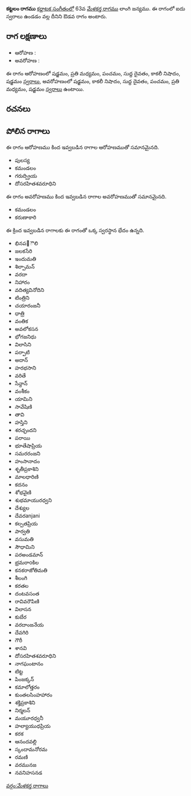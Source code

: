 {{Infobox ragam
	| name          	= కట్టలం
	| synonym	    	= 
	| mela          	= 
	| chakra        	= 
	| janaka        	= 
	| type          	= ఔడవ
	| arohanam      	= {{svaraC|S|M2|P|D1|N3|S'}} 
	| avarohanam    	= {{svaraC|S'|N3|D1|P|M2|S}}
	| jeeva         	=
	| chhaya        	=
	| nyasa         	=
	| vishesha      	= 
	| equivalent  		= 
}}
{{కర్ణాటక సంగీత రాగాలు}}
'''కట్టలం రాగము''' [[కర్ణాటక సంగీతం]]లో 63వ [[మేళకర్త రాగము]] లాంగి జన్యము.  ఈ రాగంలో ఐదు స్వరాలు ఉండడం వల్ల దీనిని ఔడవ రాగం అంటారు.


==రాగ లక్షణాలు==


* ఆరోహణ : {{svaraC|S|M2|P|D1|N3|S'}} 
* అవరోహణ : {{svaraC|S'|N3|D1|P|M2|S}}

ఈ రాగం ఆరోహణంలో షడ్జమం, ప్రతి మధ్యమం, పంచమం, సుద్ద దైవతం, కాకలీ నిషాదం, షడ్జమం [[స్వరాలు]], అవరోహణంలో షడ్జమం, కాకలీ నిషాదం, సుద్ద దైవతం, పంచమం, ప్రతి మధ్యమం, షడ్జమం [[స్వరాలు]] ఉంటాయి.

==రచనలు==



==పోలిన రాగాలు==
ఈ రాగం ఆరోహణము కింద ఇవ్వబడిన రాగాల ఆరోహణముతో సమానమైనది.
* పులస్య
* కమండలం
* గరుద్ప్రియ
* దోసరహితశవరూధిని

ఈ రాగం అవరోహణము కింద ఇవ్వబడిన రాగాల అవరోహణముతో సమానమైనది.
* కమండలం
* కరుణాకారి

ఈ క్రింద ఇవ్వబడిన రాగాలకు ఈ రాగంతో ఒక్క స్వరస్థాన భేదం ఉన్నది.
* భినప఩ౌలి
* జలకసేరి
* ఇందుమతి
* శిల్పామన్
* వరదా
* నిహారం
* వదిత్యవినోదిని
* టింత్రిని
* చయారంజనీ
* ధాత్రి
* వంతిక
* అవలోకసన
* భోగజనిధు
* విలాసిని
* పర్పాటి
* అదాన్
* హరభసాని
* వరితే
* సేన్దాన్
* వంశీకం
* యామిని
* సావేషిణి
* తావి
* హస్తిని
* శరచ్ఛందని
* పరాయి
* భూతేషాప్రియ
* సమరరంజని
* హంసానాదం
* శృతీప్రకాశిని
* మాలధారిణి
* కదనం
* శోభవైణి
* శుభమాయురధ్వని
* దేశ్యుల
* దేవరanjani
* కల్పతప్రియ
* పార్వతి
* వసుమతి
* సౌధామిని
* పరఅండమాన్
* భ్రమరాoకిల
* కనకరాజోతిమతి
* శీలంగి
* కరతల
* దంటవసంత
* రావివరౌపిణి
* విలాసన
* కుబేర
* వరదాంజనేయ
* దేవగిరి
* గౌరీ
* శానవి
* దోసరహితశవరూధిని
* నాగఘంటానం
* టిట్ట
* పింజక్కన్
* కమాలోత్తరం
* కుంతలసింహహారం
* శక్తిప్రకాశిని
* నిర్మలన్
* మయూరధ్వనీ
* హల్యాయుధప్రియ
* కరక
* ఆనందవల్లి
* స్కందామనోరమ
* రమణి
* వరమునజ
* నవనిహసనడ



[[వర్గం:మేళకర్త రాగాలు]]